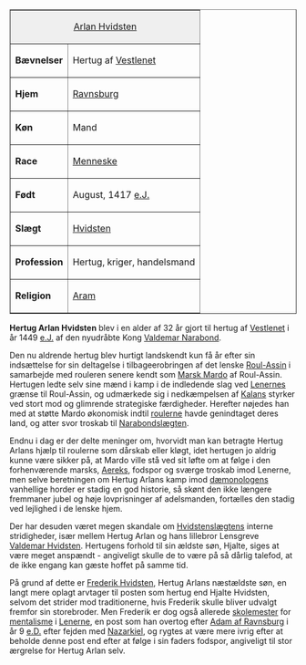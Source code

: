 {{title:Arlan Hvidsten}}
{{author:Laura Holmegaard}}
{{timestamp:2009-10-28T17:13:27Z}}
{{copyright:Arlan Hvidsten}}
<table border=1 cellpadding=2 cellspacing=0 align=right style="margin-left:1em">
<tr valign=top><td style="background:#efefef;" colspan=2 align=center>[[Arlan Hvidsten]]
<tr valign=top><td>'''Bævnelser'''<td>Hertug af [[Vestlenet]]
<tr valign=top><td>'''Hjem'''<td>[[Ravnsburg]]
<tr valign=top><td>'''Køn'''<td>Mand
<tr valign=top><td>'''Race'''<td>[[Menneske]]
<tr valign=top><td>'''Født'''<td>August, 1417 [[e.J.]]
<tr valign=top><td>'''Slægt'''<td>[[Hvidsten]]
<tr valign=top><td>'''Profession'''<td>Hertug, kriger,
handelsmand
<tr valign=top><td>'''Religion'''<td>[[Aram]]
</table>
'''Hertug Arlan Hvidsten''' blev i en alder af 32 år gjort til hertug af [[Vestlenet]] i år 1449 [[e.J.]]  af den nyudråbte Kong [[Valdemar Narabond]].

Den nu aldrende hertug blev hurtigt landskendt kun få år efter sin indsættelse for sin deltagelse i tilbageerobringen af det lenske [[Roul-Assin]] i samarbejde med rouleren senere kendt som [[Marsk Mardo]] af Roul-Assin. Hertugen ledte selv sine mænd i kamp i de indledende slag ved [[Lenerne|Lenernes]] grænse til Roul-Assin, og udmærkede sig i nedkæmpelsen af [[Kalan|Kalans]] styrker ved stort mod og glimrende strategiske færdigheder. Herefter nøjedes han med at støtte Mardo økonomisk indtil [[rouler|roulerne]] havde genindtaget deres land, og atter svor troskab til [[Narabondslægten]].

Endnu i dag er der delte meninger om, hvorvidt man kan betragte Hertug Arlans hjælp til roulerne som dårskab eller kløgt, idet hertugen jo aldrig kunne være sikker på, at Mardo ville stå ved sit løfte om at følge i den forhenværende marsks, [[Aerek|Aereks]], fodspor og sværge troskab imod Lenerne, men selve beretningen om Hertug Arlans kamp imod [[dæmonolog|dæmonologens]] vanhellige horder er stadig en god historie, så skønt den ikke længere fremmaner jubel og høje lovprisninger af adelsmanden, fortælles den stadig ved lejlighed i de lenske hjem.

Der har desuden været megen skandale om [[Hvidsten|Hvidstenslægtens]] interne stridigheder, især mellem Hertug Arlan og hans lillebror Lensgreve [[Valdemar Hvidsten]]. Hertugens forhold til sin ældste søn, Hjalte, siges at være meget anspændt - angiveligt skulle de to være på så dårlig talefod, at de ikke engang kan gæste hoffet på samme tid.

På grund af dette er [[Frederik Hvidsten]], Hertug Arlans næstældste søn, en langt mere oplagt arvtager til posten som hertug end Hjalte Hvidsten, selvom det strider mod traditionerne, hvis Frederik skulle bliver udvalgt fremfor sin storebroder. Men Frederik er dog også allerede [[skolemester]] for [[mentalisme]] i [[Lenerne]], en post som han overtog efter [[Adam af Ravnsburg]] i år 9 [[e.D.]] efter fejden med [[Nazarkiel]], og rygtes at være mere ivrig efter at beholde denne post end efter at følge i sin faders fodspor, angiveligt til stor ærgrelse for Hertug Arlan selv.